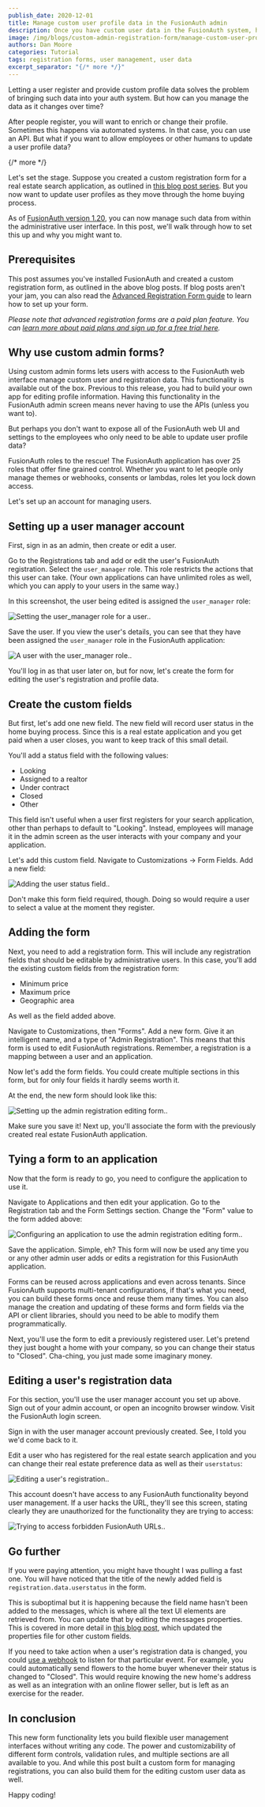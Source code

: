 ```yaml
---
publish_date: 2020-12-01 
title: Manage custom user profile data in the FusionAuth admin
description: Once you have custom user data in the FusionAuth system, how can you update it?
image: /img/blogs/custom-admin-registration-form/manage-custom-user-profile-data-in-th-fusionauth-admin.png
authors: Dan Moore
categories: Tutorial
tags: registration forms, user management, user data
excerpt_separator: "{/* more */}"
---
```


Letting a user register and provide custom profile data solves the problem of bringing such data into your auth system. But how can you manage the data as it changes over time? 

After people register, you will want to enrich or change their profile. Sometimes this happens via automated systems. In that case, you can use an API. But what if you want to allow employees or other humans to update a user profile data?

{/* more */}

Let's set the stage. Suppose you created a custom registration form for a real estate search application, as outlined in [this blog post series](/blog/2020/08/27/advanced-registration-form). But you now want to update user profiles as they move through the home buying process.

As of [FusionAuth version 1.20](/blog/2020/10/27/announcing-fusionauth-1-20), you can now manage such data from within the administrative user interface. In this post, we'll walk through how to set this up and why you might want to.

## Prerequisites

This post assumes you've installed FusionAuth and created a custom registration form, as outlined in the above blog posts. If blog posts aren't your jam, you can also read the [Advanced Registration Form guide](/docs/lifecycle/register-users/advanced-registration-forms) to learn how to set up your form.

*Please note that advanced registration forms are a paid plan feature. You can [learn more about paid plans and sign up for a free trial here](/pricing).*

## Why use custom admin forms?

Using custom admin forms lets users with access to the FusionAuth web interface manage custom user and registration data. This functionality is available out of the box. Previous to this release, you had to build your own app for editing profile information. Having this functionality in the FusionAuth admin screen means never having to use the APIs (unless you want to).

But perhaps you don't want to expose all of the FusionAuth web UI and settings to the employees who only need to be able to update user profile data? 

FusionAuth roles to the rescue! The FusionAuth application has over 25 roles that offer fine grained control. Whether you want to let people only manage themes  or webhooks, consents or lambdas, roles let you lock down access. 

Let's set up an account for managing users.

## Setting up a user manager account

First, sign in as an admin, then create or edit a user. 

Go to the <Breadcrumb>Registrations</Breadcrumb> tab and add or edit the user's FusionAuth registration. Select the `user_manager` role. This role restricts the actions that this user can take. (Your own applications can have unlimited roles as well, which you can apply to your users in the same way.)

In this screenshot, the user being edited is assigned the `user_manager` role:

![Setting the user_manager role for a user..](/img/blogs/custom-admin-registration-form/adding-user-manager-role-to-user.png)

Save the user. If you view the user's details, you can see that they have been assigned the `user_manager` role in the FusionAuth application:

![A user with the user_manager role..](/img/blogs/custom-admin-registration-form/user-with-user-manager-role.png)

You'll log in as that user later on, but for now, let's create the form for editing the user's registration and profile data.

## Create the custom fields

But first, let's add one new field. The new field will record user status in the home buying process. Since this is a real estate application and you get paid when a user closes, you want to keep track of this small detail.

You'll add a status field with the following values:

* Looking
* Assigned to a realtor
* Under contract
* Closed
* Other

This field isn't useful when a user first registers for your search application, other than perhaps to default to "Looking". Instead, employees will manage it in the admin screen as the user interacts with your company and your application.

Let's add this custom field. Navigate to <Breadcrumb>Customizations -> Form Fields</Breadcrumb>. Add a new field:

![Adding the user status field..](/img/blogs/custom-admin-registration-form/adding-user-status-field.png)

Don't make this form field required, though. Doing so would require a user to select a value at the moment they register.

## Adding the form

Next, you need to add a registration form. This will include any registration fields that should be editable by administrative users. In this case, you'll add the existing custom fields from the registration form:

* Minimum price
* Maximum price
* Geographic area

As well as the field added above.

Navigate to <Breadcrumb>Customizations</Breadcrumb>, then "Forms". Add a new form. Give it an intelligent name, and a type of "Admin Registration". This means that this form is used to edit FusionAuth registrations. Remember, a registration is a mapping between a user and an application.

Now let's add the form fields. You could create multiple sections in this form, but for only four fields it hardly seems worth it. 

At the end, the new form should look like this: 

![Setting up the admin registration editing form..](/img/blogs/custom-admin-registration-form/admin-registration-form.png)

Make sure you save it! Next up, you'll associate the form with the previously created real estate FusionAuth application.

## Tying a form to an application

Now that the form is ready to go, you need to configure the application to use it. 

Navigate to <Breadcrumb>Applications</Breadcrumb> and then edit your application. Go to the <Breadcrumb>Registration</Breadcrumb> tab and the <InlineUIElement>Form Settings</InlineUIElement> section. Change the "Form" value to the form added above:

![Configuring an application to use the admin registration editing form..](/img/blogs/custom-admin-registration-form/associating-form-with-application.png)

Save the application. Simple, eh? This form will now be used any time you or any other admin user adds or edits a registration for this FusionAuth application.

Forms can be reused across applications and even across tenants. Since FusionAuth supports multi-tenant configurations, if that's what you need, you can build these forms once and reuse them many times. You can also manage the creation and updating of these forms and form fields via the API or client libraries, should you need to be able to modify them programmatically.

Next, you'll use the form to edit a previously registered user. Let's pretend they just bought a home with your company, so you can change their status to "Closed". Cha-ching, you just made some imaginary money.

## Editing a user's registration data

For this section, you'll use the user manager account you set up above. Sign out of your admin account, or open an incognito browser window. Visit the FusionAuth login screen.

Sign in with the user manager account previously created. See, I told you we'd come back to it. 

Edit a user who has registered for the real estate search application and you can change their real estate preference data as well as their `userstatus`:

![Editing a user's registration..](/img/blogs/custom-admin-registration-form/edit-user-registration.png)

This account doesn't have access to any FusionAuth functionality beyond user management. If a user hacks the URL, they'll see this screen, stating clearly they are unauthorized for the functionality they are trying to access:

![Trying to access forbidden FusionAuth URLs..](/img/blogs/custom-admin-registration-form/dinesh-hacking-urls.png)

## Go further

If you were paying attention, you might have thought I was pulling a fast one. You will have noticed that the title of the newly added field is `registration.data.userstatus` in the form.

This is suboptimal but it is happening because the field name hasn't been added to the messages, which is where all the text UI elements are retrieved from. You can update that by editing the messages properties. This is covered in more detail in [this blog post](/blog/2020/09/01/theme-registration-form), which updated the properties file for other custom fields.

If you need to take action when a user's registration data is changed, you could [use a webhook](/docs/extend/events-and-webhooks/) to listen for that particular event. For example, you could automatically send flowers to the home buyer whenever their status is changed to "Closed". This would require knowing the new home's address as well as an integration with an online flower seller, but is left as an exercise for the reader.

## In conclusion

This new form functionality lets you build flexible user management interfaces without writing any code. The power and customizability of different form controls, validation rules, and multiple sections are all available to you. And while this post built a custom form for managing registrations, you can also build them for the editing custom user data as well. 

Happy coding!

